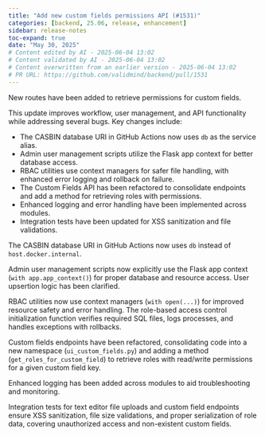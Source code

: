 ```yaml
---
title: "Add new custom fields permissions API (#1531)"
categories: [backend, 25.06, release, enhancement]
sidebar: release-notes
toc-expand: true
date: "May 30, 2025"
# Content edited by AI - 2025-06-04 13:02
# Content validated by AI - 2025-06-04 13:02
# Content overwritten from an earlier version - 2025-06-04 13:02
# PR URL: https://github.com/validmind/backend/pull/1531
---
```


New routes have been added to retrieve permissions for custom fields.

This update improves workflow, user management, and API functionality while addressing several bugs. Key changes include:

- The CASBIN database URI in GitHub Actions now uses `db` as the service alias.
- Admin user management scripts utilize the Flask app context for better database access.
- RBAC utilities use context managers for safer file handling, with enhanced error logging and rollback on failure.
- The Custom Fields API has been refactored to consolidate endpoints and add a method for retrieving roles with permissions.
- Enhanced logging and error handling have been implemented across modules.
- Integration tests have been updated for XSS sanitization and file validations.

The CASBIN database URI in GitHub Actions now uses `db` instead of `host.docker.internal`.

Admin user management scripts now explicitly use the Flask app context (`with app.app_context()`) for proper database and resource access. User upsertion logic has been clarified.

RBAC utilities now use context managers (`with open(...)`) for improved resource safety and error handling. The role-based access control initialization function verifies required SQL files, logs processes, and handles exceptions with rollbacks.

Custom fields endpoints have been refactored, consolidating code into a new namespace (`ui_custom_fields.py`) and adding a method (`get_roles_for_custom_field`) to retrieve roles with read/write permissions for a given custom field key.

Enhanced logging has been added across modules to aid troubleshooting and monitoring.

Integration tests for text editor file uploads and custom field endpoints ensure XSS sanitization, file size validations, and proper serialization of role data, covering unauthorized access and non-existent custom fields.